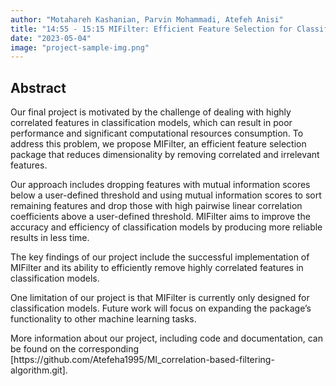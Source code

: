 ```yaml
---
author: "Motahareh Kashanian, Parvin Mohammadi, Atefeh Anisi"
title: "14:55 - 15:15 MIFilter: Efficient Feature Selection for Classification Models with High Correlation"
date: "2023-05-04"
image: "project-sample-img.png"
---
```

 
 
## Abstract

Our final project is motivated by the challenge of dealing with highly correlated features in classification models, which can result in poor performance and significant computational resources consumption. To address this problem, we propose MIFilter, an efficient feature selection package that reduces dimensionality by removing correlated and irrelevant features.

Our approach includes dropping features with mutual information scores below a user-defined threshold and using mutual information scores to sort remaining features and drop those with high pairwise linear correlation coefficients above a user-defined threshold. MIFilter aims to improve the accuracy and efficiency of classification models by producing more reliable results in less time.

The key findings of our project include the successful implementation of MIFilter and its ability to efficiently remove highly correlated features in classification models.

One limitation of our project is that MIFilter is currently only designed for classification models. Future work will focus on expanding the package's functionality to other machine learning tasks.

More information about our project, including code and documentation, can be found on the corresponding [https://github.com/Atefeha1995/MI_correlation-based-filtering-algorithm.git].
